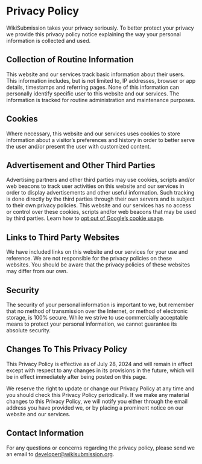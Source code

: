 # Privacy Policy

WikiSubmission takes your privacy seriously. To better protect your privacy we provide this privacy policy notice explaining the way your personal information is collected and used.


## Collection of Routine Information

This website and our services track basic information about their users. This information includes, but is not limited to, IP addresses, browser or app details, timestamps and referring pages. None of this information can personally identify specific user to this website and our services. The information is tracked for routine administration and maintenance purposes.


## Cookies

Where necessary, this website and our services uses cookies to store information about a visitor’s preferences and history in order to better serve the user and/or present the user with customized content.


## Advertisement and Other Third Parties

Advertising partners and other third parties may use cookies, scripts and/or web beacons to track user activities on this website and our services in order to display advertisements and other useful information. Such tracking is done directly by the third parties through their own servers and is subject to their own privacy policies. This website and our services has no access or control over these cookies, scripts and/or web beacons that may be used by third parties. Learn how to [opt out of Google’s cookie usage](http://www.google.com/privacy_ads.html).


## Links to Third Party Websites

We have included links on this website and our services for your use and reference. We are not responsible for the privacy policies on these websites. You should be aware that the privacy policies of these websites may differ from our own.


## Security

The security of your personal information is important to we, but remember that no method of transmission over the Internet, or method of electronic storage, is 100% secure. While we strive to use commercially acceptable means to protect your personal information, we cannot guarantee its absolute security.


## Changes To This Privacy Policy

This Privacy Policy is effective as of July 28, 2024 and will remain in effect except with respect to any changes in its provisions in the future, which will be in effect immediately after being posted on this page.

We reserve the right to update or change our Privacy Policy at any time and you should check this Privacy Policy periodically. If we make any material changes to this Privacy Policy, we will notify you either through the email address you have provided we, or by placing a prominent notice on our website and our services.


## Contact Information

For any questions or concerns regarding the privacy policy, please send we an email to developer@wikisubmission.org.